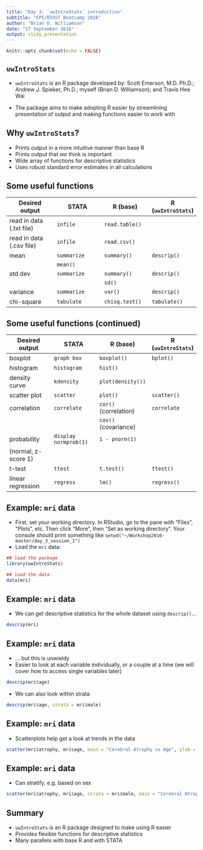 ```yaml
---
title: "Day 3: `uwIntroStats` introduction"
subtitle: "EPI/BIOST Bootcamp 2016"
author: "Brian D. Williamson"
date: "27 September 2016"
output: slidy_presentation
---
```


```r
knitr::opts_chunk$set(echo = FALSE)
```

## `uwIntroStats`

- `uwIntroStats` is an R package developed by: Scott Emerson, M.D. Ph.D.; Andrew J. Spieker, Ph.D.; myself (Brian D. Williamson); and Travis Hee Wai

- The package aims to make adopting R easier by streamlining presentation of output and making functions easier to work with

## Why `uwIntroStats`?

- Prints output in a more intuitive manner than base R
- Prints output that *we* think is important
- Wide array of functions for descriptive statistics
- Uses robust standard error estimates in all calculations

## Some useful functions
|Desired output       | STATA                 | R (base)              | R (`uwIntroStats`)
| --- | --- | --- | --- |
| read in data (.txt file) | `infile` | `read.table()` |
| read in data (.csv file) | `infile` | `read.csv()` | 
| mean | `summarize` | `summary()` | `descrip()` 
| | `mean()` | |
| std dev | `summarize` | `summary()` | `descrip()` 
|         |             | `sd()` | 
| variance | `summarize` | `var()` | `descrip()` 
| chi-square | `tabulate` | `chisq.test()` | `tabulate()` 

                         
## Some useful functions (continued)
|Desired output       | STATA                 | R (base)              | R (`uwIntroStats`)|
| --- | --- | --- | --- |
|boxplot              | `graph box`           | `boxplot()`           | `bplot()`         |
|histogram            | `histogram`           | `hist()`              |                   |
|density curve        | `kdensity`            | `plot(density())`     |                   |
|scatter plot         | `scatter`             | `plot()`              | `scatter()`       |
|correlation          | `correlate`           | `cor()` (correlation) | `correlate`       |
|                     |                       | `cov()` (covariance)  |                   |
|probability          | `display normprob(1)` | `1 - pnorm(1)`        |                   |
|(normal, z-score 1)  |                       |                       |                   |
|t-test               | `ttest`               | `t.test()`            | `ttest()`         |
|linear regression    | `regress`             | `lm()`                | `regress()`       |

## Example: `mri` data
- First, set your working directory. In RStudio, go to the pane with "Files", "Plots", etc. Then click "More", then "Set as working directory". Your console should print something like `setwd("~/Workshop2016-master/day_3_session_1")`
- Load the `mri` data:
```r
## load the package
library(uwIntroStats)

## load the data
data(mri)
```

## Example: `mri` data
- We can get descriptive statistics for the whole dataset using `descrip()`...
```r
descrip(mri)
```

## Example: `mri` data
- ... but this is unwieldy
- Easier to look at each variable individually, or a couple at a time (we will cover how to access single variables later)
```r
descrip(mri$age)
```
- We can also look within strata
```r
descrip(mri$age, strata = mri$male)
```

## Example: `mri` data
- Scatterplots help get a look at trends in the data

```r
scatter(mri$atrophy, mri$age, main = "Cerebral Atrophy vs Age", ylab = "Cerebral Atrophy", xlab = "Age (years)")
```

## Example: `mri` data
- Can stratify, e.g. based on sex

```r
scatter(mri$atrophy, mri$age, strata = mri$male, main = "Cerebral Atrophy vs Age, by Sex", ylab = "Cerebral Atrophy", xlab = "Age (years)")

```

## Summary
- `uwIntroStats` is an R package designed to make using R easier
- Provides flexible functions for descriptive statistics
- Many parallels with base R and with STATA